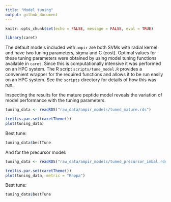 ```yaml
---
title: "Model tuning"
output: github_document
---
```


```r
knitr::opts_chunk$set(echo = FALSE, message = FALSE, eval = TRUE)
```

```r
library(caret)
```

The default models included with `ampir` are both SVMs with radial kernel and have two tuning parameters, sigma and C (cost). Optimal values for these tuning parameters were obtained by using model tuning functions available in `caret`. Since this is computationally intensive it was performed on an HPC system. The R script `scripts/tune_model.R` provides a convenient wrapper for the required functions and allows it to be run easily on an HPC system. See the `scripts` directory for details of how this was run.

Inspecting the results for the mature peptide model reveals the variation of model performance with the tuning parameters.  

```r
tuning_data <- readRDS("raw_data/ampir_models/tuned_mature.rds")

trellis.par.set(caretTheme())
plot(tuning_data)
```

Best tune:
```r
tuning_data$bestTune
```

And for the precursor model:

```r
tuning_data <- readRDS("raw_data/ampir_models/tuned_precursor_imbal.rds")

trellis.par.set(caretTheme())
plot(tuning_data, metric = "Kappa")
```

Best tune:
```r
tuning_data$bestTune
```


